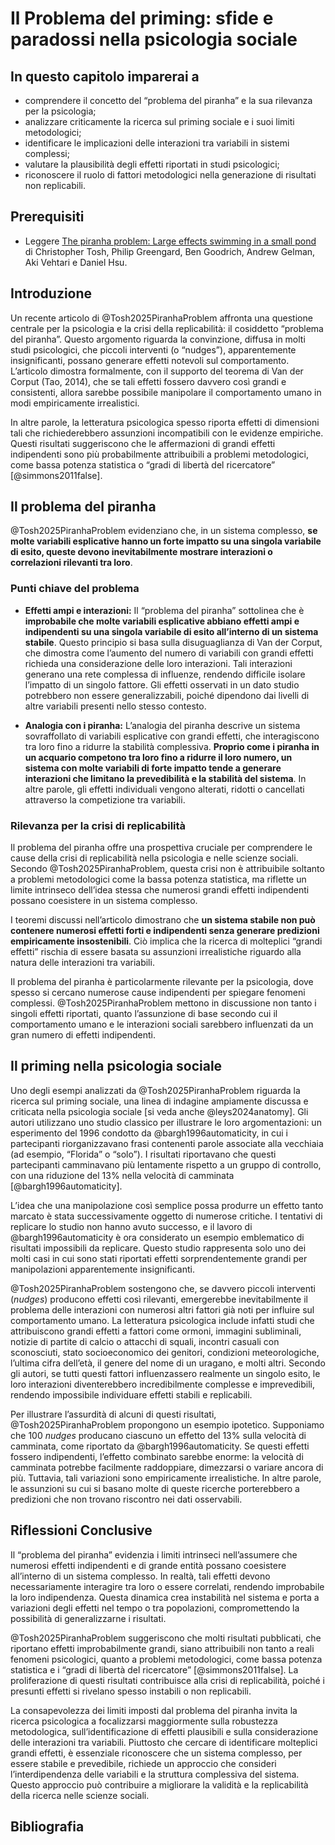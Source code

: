 # Il Problema del priming: sfide e paradossi nella psicologia sociale {#sec-replication-piranha}

::: callout-note
## In questo capitolo imparerai a

- comprendere il concetto del "problema del piranha" e la sua rilevanza per la psicologia;
- analizzare criticamente la ricerca sul priming sociale e i suoi limiti metodologici;
- identificare le implicazioni delle interazioni tra variabili in sistemi complessi;
- valutare la plausibilità degli effetti riportati in studi psicologici;
- riconoscere il ruolo di fattori metodologici nella generazione di risultati non replicabili.

:::

::: callout-tip
## Prerequisiti

- Leggere [The piranha problem: Large effects swimming in a small pond](https://stat.columbia.edu/~gelman/research/published/piranha_ams_notices.pdf) di Christopher Tosh, Philip Greengard, Ben Goodrich, Andrew Gelman, Aki Vehtari e Daniel Hsu.
:::

## Introduzione

Un recente articolo di @Tosh2025PiranhaProblem affronta una questione centrale per la psicologia e la crisi della replicabilità: il cosiddetto "problema del piranha". Questo argomento riguarda la convinzione, diffusa in molti studi psicologici, che piccoli interventi (o "nudges"), apparentemente insignificanti, possano generare effetti notevoli sul comportamento. L'articolo dimostra formalmente, con il supporto del teorema di Van der Corput (Tao, 2014), che se tali effetti fossero davvero così grandi e consistenti, allora sarebbe possibile manipolare il comportamento umano in modi empiricamente irrealistici.

In altre parole, la letteratura psicologica spesso riporta effetti di dimensioni tali che richiederebbero assunzioni incompatibili con le evidenze empiriche. Questi risultati suggeriscono che le affermazioni di grandi effetti indipendenti sono più probabilmente attribuibili a problemi metodologici, come bassa potenza statistica o "gradi di libertà del ricercatore" [@simmons2011false].

## Il problema del piranha

@Tosh2025PiranhaProblem evidenziano che, in un sistema complesso, **se molte variabili esplicative hanno un forte impatto su una singola variabile di esito, queste devono inevitabilmente mostrare interazioni o correlazioni rilevanti tra loro**.

### Punti chiave del problema

- **Effetti ampi e interazioni:** Il "problema del piranha" sottolinea che è **improbabile che molte variabili esplicative abbiano effetti ampi e indipendenti su una singola variabile di esito all'interno di un sistema stabile**. Questo principio si basa sulla disuguaglianza di Van der Corput, che dimostra come l’aumento del numero di variabili con grandi effetti richieda una considerazione delle loro interazioni. Tali interazioni generano una rete complessa di influenze, rendendo difficile isolare l’impatto di un singolo fattore. Gli effetti osservati in un dato studio potrebbero non essere generalizzabili, poiché dipendono dai livelli di altre variabili presenti nello stesso contesto.

- **Analogia con i piranha:** L’analogia del piranha descrive un sistema sovraffollato di variabili esplicative con grandi effetti, che interagiscono tra loro fino a ridurre la stabilità complessiva. **Proprio come i piranha in un acquario competono tra loro fino a ridurre il loro numero, un sistema con molte variabili di forte impatto tende a generare interazioni che limitano la prevedibilità e la stabilità del sistema**. In altre parole, gli effetti individuali vengono alterati, ridotti o cancellati attraverso la competizione tra variabili.

### Rilevanza per la crisi di replicabilità

Il problema del piranha offre una prospettiva cruciale per comprendere le cause della crisi di replicabilità nella psicologia e nelle scienze sociali. Secondo @Tosh2025PiranhaProblem, questa crisi non è attribuibile soltanto a problemi metodologici come la bassa potenza statistica, ma riflette un limite intrinseco dell’idea stessa che numerosi grandi effetti indipendenti possano coesistere in un sistema complesso.

I teoremi discussi nell’articolo dimostrano che **un sistema stabile non può contenere numerosi effetti forti e indipendenti senza generare predizioni empiricamente insostenibili**. Ciò implica che la ricerca di molteplici "grandi effetti" rischia di essere basata su assunzioni irrealistiche riguardo alla natura delle interazioni tra variabili.

Il problema del piranha è particolarmente rilevante per la psicologia, dove spesso si cercano numerose cause indipendenti per spiegare fenomeni complessi. @Tosh2025PiranhaProblem mettono in discussione non tanto i singoli effetti riportati, quanto l’assunzione di base secondo cui il comportamento umano e le interazioni sociali sarebbero influenzati da un gran numero di effetti indipendenti. 

## Il priming nella psicologia sociale

Uno degli esempi analizzati da @Tosh2025PiranhaProblem riguarda la ricerca sul priming sociale, una linea di indagine ampiamente discussa e criticata nella psicologia sociale [si veda anche @leys2024anatomy]. Gli autori utilizzano uno studio classico per illustrare le loro argomentazioni: un esperimento del 1996 condotto da @bargh1996automaticity, in cui i partecipanti riorganizzavano frasi contenenti parole associate alla vecchiaia (ad esempio, "Florida" o "solo"). I risultati riportavano che questi partecipanti camminavano più lentamente rispetto a un gruppo di controllo, con una riduzione del 13% nella velocità di camminata [@bargh1996automaticity].

L'idea che una manipolazione così semplice possa produrre un effetto tanto marcato è stata successivamente oggetto di numerose critiche. I tentativi di replicare lo studio non hanno avuto successo, e il lavoro di @bargh1996automaticity è ora considerato un esempio emblematico di risultati impossibili da replicare. Questo studio rappresenta solo uno dei molti casi in cui sono stati riportati effetti sorprendentemente grandi per manipolazioni apparentemente insignificanti.

@Tosh2025PiranhaProblem sostengono che, se davvero piccoli interventi (*nudges*) producono effetti così rilevanti, emergerebbe inevitabilmente il problema delle interazioni con numerosi altri fattori già noti per influire sul comportamento umano. La letteratura psicologica include infatti studi che attribuiscono grandi effetti a fattori come ormoni, immagini subliminali, notizie di partite di calcio o attacchi di squali, incontri casuali con sconosciuti, stato socioeconomico dei genitori, condizioni meteorologiche, l'ultima cifra dell'età, il genere del nome di un uragano, e molti altri. 
Secondo gli autori, se tutti questi fattori influenzassero realmente un singolo esito, le loro interazioni diventerebbero incredibilmente complesse e imprevedibili, rendendo impossibile individuare effetti stabili e replicabili.

Per illustrare l’assurdità di alcuni di questi risultati, @Tosh2025PiranhaProblem propongono un esempio ipotetico. Supponiamo che 100 *nudges* producano ciascuno un effetto del 13% sulla velocità di camminata, come riportato da @bargh1996automaticity. Se questi effetti fossero indipendenti, l’effetto combinato sarebbe enorme: la velocità di camminata potrebbe facilmente raddoppiare, dimezzarsi o variare ancora di più. Tuttavia, tali variazioni sono empiricamente irrealistiche. In altre parole, le assunzioni su cui si basano molte di queste ricerche porterebbero a predizioni che non trovano riscontro nei dati osservabili.

## Riflessioni Conclusive

Il "problema del piranha" evidenzia i limiti intrinseci nell'assumere che numerosi effetti indipendenti e di grande entità possano coesistere all'interno di un sistema complesso. In realtà, tali effetti devono necessariamente interagire tra loro o essere correlati, rendendo improbabile la loro indipendenza. Questa dinamica crea instabilità nel sistema e porta a variazioni degli effetti nel tempo o tra popolazioni, compromettendo la possibilità di generalizzarne i risultati.

@Tosh2025PiranhaProblem suggeriscono che molti risultati pubblicati, che riportano effetti improbabilmente grandi, siano attribuibili non tanto a reali fenomeni psicologici, quanto a problemi metodologici, come bassa potenza statistica e i "gradi di libertà del ricercatore" [@simmons2011false]. La proliferazione di questi risultati contribuisce alla crisi di replicabilità, poiché i presunti effetti si rivelano spesso instabili o non replicabili.

La consapevolezza dei limiti imposti dal problema del piranha invita la ricerca psicologica a focalizzarsi maggiormente sulla robustezza metodologica, sull'identificazione di effetti plausibili e sulla considerazione delle interazioni tra variabili. Piuttosto che cercare di identificare molteplici grandi effetti, è essenziale riconoscere che un sistema complesso, per essere stabile e prevedibile, richiede un approccio che consideri l’interdipendenza delle variabili e la struttura complessiva del sistema. Questo approccio può contribuire a migliorare la validità e la replicabilità della ricerca nelle scienze sociali. 

## Bibliografia {.unnumbered}

